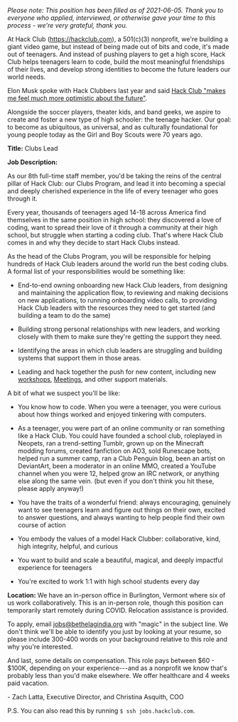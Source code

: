 _Please note: This position has been filled as of 2021-06-05. Thank you to everyone who applied, interviewed, or otherwise gave your time to this process - we're very grateful, thank you._

At Hack Club (https://hackclub.com), a 501(c)(3) nonprofit, we're building a giant video game, but instead of being made out of bits and code, it's made out of teenagers. And instead of pushing players to get a high score, Hack Club helps teenagers learn to code, build the most meaningful friendships of their lives, and develop strong identities to become the future leaders our world needs.

Elon Musk spoke with Hack Clubbers last year and said [Hack Club "makes me feel much more optimistic about the future"](https://hackclub.com/elon/).

Alongside the soccer players, theater kids, and band geeks, we aspire to create and foster a new type of high schooler: the teenage hacker. Our goal: to become as ubiquitous, as universal, and as culturally foundational for young people today as the Girl and Boy Scouts were 70 years ago.

**Title:** Clubs Lead

**Job Description:**

As our 8th full-time staff member, you'd be taking the reins of the central pillar of Hack Club: our Clubs Program, and lead it into becoming a special and deeply cherished experience in the life of every teenager who goes through it.

Every year, thousands of teenagers aged 14-18 across America find themselves in the same position in high school: they discovered a love of coding, want to spread their love of it through a community at their high school, but struggle when starting a coding club. That's where Hack Club comes in and why they decide to start Hack Clubs instead.

As the head of the Clubs Program, you will be responsible for helping hundreds of Hack Club leaders around the world run the best coding clubs. A formal list of your responsibilities would be something like:

- End-to-end owning onboarding new Hack Club leaders, from designing and maintaining the application flow, to reviewing and making decisions on new applications, to running onboarding video calls, to providing Hack Club leaders with the resources they need to get started (and building a team to do the same)

- Building strong personal relationships with new leaders, and working closely with them to make sure they're getting the support they need.

- Identifying the areas in which club leaders are struggling and building systems that support them in those areas.

- Leading and hack together the push for new content, including new [workshops](https://workshops.hackclub.com/), [Meetings](https://meetings.hackclub.com/), and other support materials.

A bit of what we suspect you'll be like:

- You know how to code. When you were a teenager, you were curious about how things worked and enjoyed tinkering with computers.

- As a teenager, you were part of an online community or ran something like a Hack Club. You could have founded a school club, roleplayed in Neopets, ran a trend-setting Tumblr, grown up on the Minecraft modding forums, created fanfiction on AO3, sold Runescape bots, helped run a summer camp, ran a Club Penguin blog, been an artist on DeviantArt, been a moderator in an online MMO, created a YouTube channel when you were 12, helped grow an IRC network, or anything else along the same vein. (but even if you don't think you hit these, please apply anyway!)

- You have the traits of a wonderful friend: always encouraging, genuinely want to see teenagers learn and figure out things on their own, excited to answer questions, and always wanting to help people find their own course of action

- You embody the values of a model Hack Clubber: collaborative, kind, high integrity, helpful, and curious

- You want to build and scale a beautiful, magical, and deeply impactful experience for teenagers

- You're excited to work 1:1 with high school students every day

**Location:** We have an in-person office in Burlington, Vermont where six of us work collaboratively. This is an in-person role, though this position can temporarily start remotely during COVID. Relocation assistance is provided.

To apply, email <jobs@bethelagindia.org> with "magic" in the subject line. We don't think we'll be able to identify you just by looking at your resume, so please include 300-400 words on your background relative to this role and why you're interested.

And last, some details on compensation. This role pays between $60 - $100K, depending on your experience---and as a nonprofit we know that's probably less than you'd make elsewhere. We offer healthcare and 4 weeks paid vacation.

\- Zach Latta, Executive Director, and Christina Asquith, COO

P.S. You can also read this by running `$ ssh jobs.hackclub.com`.
